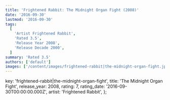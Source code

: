 ```yaml
---
title: 'Frightened Rabbit: The Midnight Organ Fight (2008)'
date: '2016-09-30'
lastmod: '2016-09-30'
tags:
  [
    'Artist Frightened Rabbit',
    'Rated 3.5',
    'Release Year 2008',
    'Release Decade 2000',
  ]
summary: 'Rated 3.5'
authors: ['default']
images: ['/content/images/frightened-rabbit|the-midnight-organ-fight.jpg']
---
```


  key: 'frightened-rabbit|the-midnight-organ-fight',
  title: 'The Midnight Organ Fight',
  release_year: 2008,
  rating: 7,
  rating_date: '2016-09-30T00:00:00.000Z',
  artist: 'Frightened Rabbit',
};

<MusicRating data={data} />
